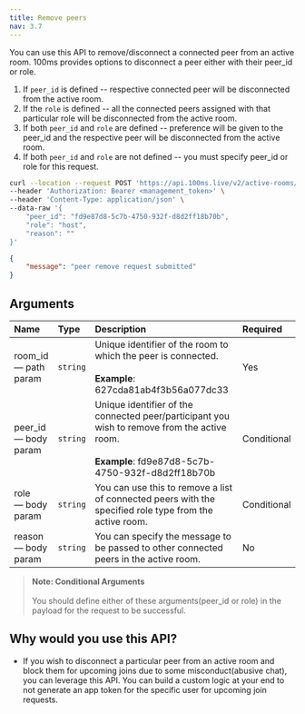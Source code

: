 ```yaml
---
title: Remove peers
nav: 3.7
---
```


You can use this API to remove/disconnect a connected peer from an active room. 100ms provides options to disconnect a peer either with their peer_id or role.

1. If `peer_id` is defined -- respective connected peer will be disconnected from the active room.
2. If the `role` is defined -- all the connected peers assigned with that particular role will be disconnected from the active room.
3. If both `peer_id` and `role` are defined -- preference will be given to the peer_id and the respective peer will be disconnected from the active room.
4. If both `peer_id` and `role` are not defined -- you must specify peer_id or role for this request.

<PostRequest title="https://api.100ms.live/v2/active-rooms/<room_id>/remove-peers" />
<Request id="req-0">

```bash
curl --location --request POST 'https://api.100ms.live/v2/active-rooms/<room_id>/remove-peers' \
--header 'Authorization: Bearer <management_token>' \
--header 'Content-Type: application/json' \
--data-raw '{
    "peer_id": "fd9e87d8-5c7b-4750-932f-d8d2ff18b70b",
    "role": "host",
    "reason": ""
}'
```

</Request>
<ResponseBox id="res-0" status="200 OK">

```json
{
    "message": "peer remove request submitted"
}
```

</ResponseBox>

## Arguments

| Name                       | Type     | Description                                                                                                                                              | Required    |
| :------------------------- | :------- | :------------------------------------------------------------------------------------------------------------------------------------------------------- | :---------- |
| room_id <br/> — path param | `string` | Unique identifier of the room to which the peer is connected. <br/><br/>**Example**: 627cda81ab4f3b56a077dc33                                            | Yes         |
| peer_id <br/> — body param | `string` | Unique identifier of the connected peer/participant you wish to remove from the active room. <br/><br/>**Example**: fd9e87d8-5c7b-4750-932f-d8d2ff18b70b | Conditional |
| role <br/> — body param    | `string` | You can use this to remove a list of connected peers with the specified role type from the active room.                                                  | Conditional |
| reason <br/> — body param  | `string` | You can specify the message to be passed to other connected peers in the active room.                                                                    | No          |

> **Note: Conditional Arguments** <br/><br/> You should define either of these arguments(peer_id or role) in the payload for the request to be successful.

## Why would you use this API?

-   If you wish to disconnect a particular peer from an active room and block them for upcoming joins due to some misconduct(abusive chat), you can leverage this API. You can build a custom logic at your end to not generate an app token for the specific user for upcoming join requests.
